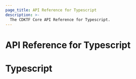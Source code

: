 ```yaml
---
page_title: API Reference for Typescript
description: >-
  The CDKTF Core API Reference for Typescript.
---
```


<!-- This file is generated through yarn generate-docs -->

# API Reference for Typescript

  # Typescript <a name="Typescript" id="Typescript"></a>
  
